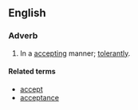 ==English==

===Adverb===
{{en-adv}}

# In a [[accepting]] manner; [[tolerantly]].

====Related terms====
*[[accept]]
*[[acceptance]]